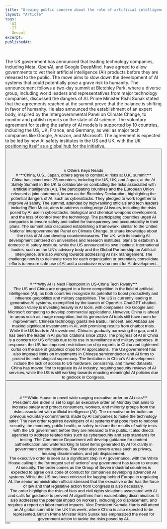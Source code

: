 ```yaml
---
title: "Growing public concern about the role of artificial intelligence in daily life"
layout: "Article"
tags: 
  -AI 
  -IT
  -Geopol
excerpt:
publishedAt:
---
```

<br/>
The UK government has announced that leading technology companies, including Meta, OpenAI, and Google DeepMind, have agreed to allow governments to vet their artificial intelligence (AI) products before they are released to the public. The move aims to slow down the development of AI systems that could potentially pose a grave risk to humanity. The announcement follows a two-day summit at Bletchley Park, where a diverse group, including world leaders and representatives from major technology companies, discussed the dangers of AI. Prime Minister Rishi Sunak stated that the agreements reached at the summit prove that the balance is shifting in favor of humanity. He also announced the establishment of an expert body, inspired by the Intergovernmental Panel on Climate Change, to monitor and publish reports on the state of AI science. The voluntary agreement for testing the safety of AI models is supported by 10 countries, including the US, UK, France, and Germany, as well as major tech companies like Google, Amazon, and Microsoft. The agreement is expected to be led by new AI safety institutes in the US and UK, with the UK positioning itself as a global hub for the initiative.
<br/>
<Button
  address="https://www.theguardian.com/technology/2023/nov/02/top-tech-firms-to-let-governments-vet-ai-tools-sunak-says-at-safety-summit"
  text="Source"
/>
<br/>
<br/>
<br/>
<br/>
# Others Keys Reads
<br/>
# ***China, U.S., Japan, others agree to combat AI risks at U.K. summit***
<br/>
China has joined over 25 countries, including the US, UK, and Japan, at the AI Safety Summit in the UK to collaborate on combatting the risks associated with artificial intelligence (AI). The participating countries and the European Union released a joint statement, known as the Bletchley Declaration, highlighting the potential dangers of AI, such as cyberattacks. They pledged to work together to improve AI safety. The summit, attended by high-ranking officials and tech leaders including Elon Musk, aims to address cutting-edge AI issues, including the risks posed by AI use in cyberattacks, biological and chemical weapons development, and the loss of control over the technology. The participating countries urged AI companies to ensure safety and called for transparency and accountability in their plans. The summit also discussed establishing a framework, similar to the United Nations' Intergovernmental Panel on Climate Change, to share knowledge about the risks of AI and develop countermeasures. The UK, with its leading AI development centered on universities and research institutes, plans to establish a domestic AI safety institute, while the US announced its own institute. International bodies, such as the UN's advisory body and the Global Partnership on Artificial Intelligence, are also working towards addressing AI risk management. The challenge now is to delineate roles for each organization or potentially consolidate efforts to ensure safe use of AI and a conducive environment for AI development.
<br/>
<Button
  address="https://asia.nikkei.com/Business/Technology/China-U.S.-Japan-others-agree-to-combat"
  text="Source"
/>
<br/>
<br/>
<br/>
# ***Why AI Is Next Flashpoint in US-China Tech Rivalry***
<br/>
The US and China are engaged in a fierce competition in the field of artificial intelligence (AI), as both countries recognize its potential to boost productivity and influence geopolitics and military capabilities. The US is currently leading in generative AI systems, exemplified by the launch of OpenAI's ChatGPT chatbot. Silicon Valley is investing heavily in AI tools, with companies like Google and Microsoft competing to develop commercial applications. However, China is ahead in areas such as image recognition, but its generative AI tools still have room for improvement. Chinese technology giants like Baidu, Tencent, and Alibaba are making significant investments in AI, with promising results from chatbot trials. While the US leads in AI investment, China is gradually narrowing the gap, and it has been the leader in AI journal citations since 2010. The progress of AI in China is a concern for US officials due to its use in surveillance and military purposes. In response, the US has imposed restrictions on chip exports to China and tightened curbs on the sale of graphics chips for AI applications. The US government has also imposed limits on investments in Chinese semiconductor and AI firms to protect its technological supremacy. The limitations in China's AI development include the lack of access to US hardware, censorship, and flawed datasets. China has moved first to regulate its AI industry, requiring security reviews of AI services, while the US is still working towards enacting meaningful AI policies due to gridlock in Congress.
<br/>
<Button
  address="https://www.washingtonpost.com/business/2023/10/20/what-is-the-state-of-us-china-competition-in-ai/1ffa6780-6f53-11ee-b01a-f593caa04363_story.html"
  text="Source"
/>
<br/>
<br/>
<br/>
# ***White House to unveil wide-ranging executive order on AI risks***
<br/>
President Joe Biden is set to sign an executive order on Monday that aims to increase safety and protect consumers, workers, and minority groups from the risks associated with artificial intelligence (AI). The executive order builds on previous voluntary commitments made by AI companies to make the technology safer. The new order requires developers of AI systems that pose risks to national security, the economy, public health, or safety to share the results of safety tests with the US government before they are released to the public. It also directs agencies to address related risks such as cybersecurity and sets standards for testing. The Commerce Department will develop guidance for content authentication and watermarking to label items generated by AI for clarity in government communications. The order also covers areas such as privacy, housing discrimination, and job displacement.
<br/>
The executive order is seen as a significant step in AI governance, with the White House calling it the "strongest set of actions" any government has taken to ensure AI security. The order comes as the Group of Seven industrial countries is expected to agree on a code of conduct for companies developing advanced AI systems. While the US has been criticized for lagging behind Europe in regulating AI, the senior administration official stressed that the executive order has the force of law and that legislative action from Congress is also necessary.
<br/>
The order highlights the risks of bias and civil rights violations associated with AI and calls for guidance to prevent AI algorithms from exacerbating discrimination. It also addresses the potential impact on workers, including job displacement, and requires a report on labor market impacts. Vice President Kamala Harris will attend an AI global summit in the UK this week, where China is also expected to be represented. British Prime Minister Rishi Sunak has emphasized the need for government action to tackle the risks posed by AI.
<br/>
<Button
  address="https://asia.nikkei.com/Business/Technology/White-House-to-unveil-wide-ranging-executive-order-on-AI-risks"
  text="Source"
/>
